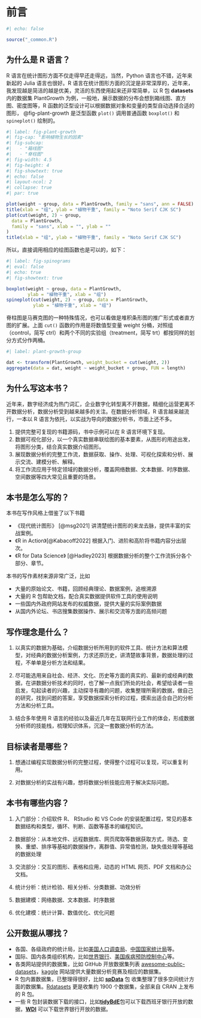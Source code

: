 # 前言 {#sec-preface .unnumbered}

```r
#| echo: false

source("_common.R")
```

## 为什么是 R 语言？ {#sec-why-r}

<!-- 可视化、可重复性文档、演示交流、统计模型等方面都很强 -->

R 语言在统计图形方面不仅走得早还走得远，当然，Python 语言也不错，近年来新起的 Julia 语言也很好。R 语言在统计图形方面的沉淀是非常深厚的，近年来，我发现越是简洁的越是优美，灵活的东西使用起来还非常简单，以 R 包 **datasets**内的数据集 PlantGrowth 为例，一般地，展示数据的分布会想到箱线图、直方图、密度图等，R 函数的泛型设计可以根据数据对象和变量的类型自动选择合适的图形， @fig-plant-growth 是泛型函数 `plot()` 调用普通函数 `boxplot()` 和 `spineplot()` 绘制的。

```r
#| label: fig-plant-growth
#| fig-cap: "影响植物生长的因素"
#| fig-subcap: 
#|   - "箱线图"
#|   - "脊柱图"
#| fig-width: 4.5
#| fig-height: 4
#| fig-showtext: true
#| echo: false
#| layout-ncol: 2
#| collapse: true
#| par: true

plot(weight ~ group, data = PlantGrowth, family = "sans", ann = FALSE)
title(xlab = "组", ylab = "植物干重", family = "Noto Serif CJK SC")
plot(cut(weight, 2) ~ group,
  data = PlantGrowth,
  family = "sans", xlab = "", ylab = ""
)
title(xlab = "组", ylab = "植物干重", family = "Noto Serif CJK SC")
```

所以，直接调用相应的绘图函数也是可以的，如下：

```r
#| label: fig-spinograms
#| eval: false
#| echo: true
#| fig-showtext: true

boxplot(weight ~ group, data = PlantGrowth, 
        ylab = "植物干重", xlab = "组")
spineplot(cut(weight, 2) ~ group, data = PlantGrowth, 
          ylab = "植物干重", xlab = "组")
```

脊柱图是马赛克图的一种特殊情况，也可以看做是堆积条形图的推广形式或者直方图的扩展。上面 `cut()` 函数的作用是将数值型变量 weight 分桶，对照组（control，简写 ctrl）和两个不同的实验组（treatment，简写 trt）都按同样的划分方式分作两桶。

```r
#| label: plant-growth-group

dat <- transform(PlantGrowth, weight_bucket = cut(weight, 2))
aggregate(data = dat, weight ~ weight_bucket + group, FUN = length)
```

## 为什么写这本书？ {#sec-why-book}

近年来，数字经济成为热门词汇，企业数字化转型离不开数据，精细化运营更离不开数据分析，数据分析受到越来越多的关注。在数据分析领域，R 语言越来越流行，一本以 R 语言为依托，以实战为导向的数据分析书，市面上还不多。

1.  提供完整可复现的书籍源码，书中示例可以在 R 语言环境下复现。
2.  数据可视化部分，以一个真实数据串联绘图的基本要素，从图形的用途出发，将图形分类，结合真实数据介绍图形。
3.  展现数据分析的完整工作流，数据获取、操作、处理、可视化探索和分析、展示交流、建模分析、解释。
4.  将工作流应用于特定领域的数据分析，覆盖网络数据、文本数据、时序数据、空间数据等四大常见且重要的场景。

## 本书是怎么写的？ {#sec-how-book}

<!-- 组织、分工、审校等 -->

本书在写作风格上借鉴了以下书籍

-   《现代统计图形》 [@msg2021] 讲清楚统计图形的来龙去脉，提供丰富的实战案例。
-   《R in Action》[@Kabacoff2022] 根据入门、进阶和高阶将书籍内容分出层次。
-   《R for Data Science》 [@Hadley2023] 根据数据分析的整个工作流拆分各个部分、章节。

本书的写作素材来源非常广泛，比如

-   大量的原始论文、书籍，回顾经典理论、数据案例，追根溯源
-   大量的 R 包帮助文档，配合真实数据提供软件工具的使用说明
-   一些国内外政府网站发布的权威数据，提供大量的实际案例数据
-   从国内外论坛、书店搜集数据操作、展示和交流等方面的高频问题

## 写作理念是什么？ {#sec-intrinsical-motivation}

<!-- 内在的动力 -->

1.  以真实的数据为基础，介绍数据分析所用到的软件工具、统计方法和算法模型，对经典的数据分析案例，力求还原历史，讲清楚故事背景，数据处理的过程，不单单是分析方法和结果。

2.  尽可能选用来自社会、经济、文化、历史等方面的真实的、最新的或经典的数据，在讲数据分析技术的同时，也了解一点我们所处的社会，希望给读者一些启发，勾起读者的兴趣，主动探寻有趣的问题，收集整理所需的数据，做自己的研究，找到问题的答案，享受数据探索分析的过程，摸索出适合自己的分析方法和分析工具。

3.  结合多年使用 R 语言的经验以及最近几年在互联网行业工作的体会，形成数据分析师的技能栈，梳理知识体系，沉淀一套数据分析的方法。

## 目标读者是哪些？ {#sec-who-book}

<!-- 读者定位：理工科和人文社科的数据分析相关专业的本科生，研究生，在实际工作中需要用到数据分析技巧的相关从业人员。适合培训，主要方向为协助科研数据分析、数据分析报告撰写和建模分析等内容 -->

1.  想通过编程实现数据分析的完整过程，使得整个过程可以复现，可以重复利用。

2.  对数据分析的实战有兴趣，想将数据分析技能应用于解决实际问题。

## 本书有哪些内容？ {#sec-what-book}

1.  入门部分：介绍软件 R、 RStudio 和 VS Code 的安装配置过程，常见的基本数据结构和类型，循环、判断、函数等基本的编程知识。

2.  数据部分：从本地文件、远程数据库、网页爬取等数据获取方式，筛选、变换、重塑、排序等基础的数据操作，离群值、异常值检测，缺失值处理等基础的数据处理

3.  交流部分：交互的图形、表格和应用，动态的 HTML 网页、PDF 文档和办公文档。

4.  统计分析：统计检验、相关分析、分类数据、功效分析

5.  数据建模：网络数据、文本数据、时序数据

6.  优化建模：统计计算、数值优化、优化问题

## 公开数据从哪找？ {#sec-finding-public-datasets}

-   各国、各级政府的统计局，比如[美国人口调查局](https://www.census.gov/data.html)、[中国国家统计局](http://www.stats.gov.cn/)等。
-   国际、国内各类组织机构，比如[世界银行](https://www.shihang.org/zh/home)、[美国疾病预防控制中心](https://www.cdc.gov/)等。
-   各类网站提供的数据集，比如 GitHub 开放数据集列表 [awesome-public-datasets](https://github.com/awesomedata/awesome-public-datasets)，[kaggle](https://www.kaggle.com/datasets) 网站提供大量数据分析竞赛及相应的数据集。
-   R 包内置数据集，已整理得很好，比如 [**spData**](https://github.com/Nowosad/spData/) 包 收集整理了很多空间统计方面的数据集。[Rdatasets](https://github.com/vincentarelbundock/Rdatasets) 更是收集约 1900 个数据集，全部来自 CRAN 上发布的 R 包。
-   一些 R 包封装数据下载的接口，比如[**tidyBdE**](https://github.com/rOpenSpain/tidyBdE)包可以下载西班牙银行开放的数据，[**WDI**](https://github.com/vincentarelbundock/WDI) 可以下载世界银行开放的数据。

